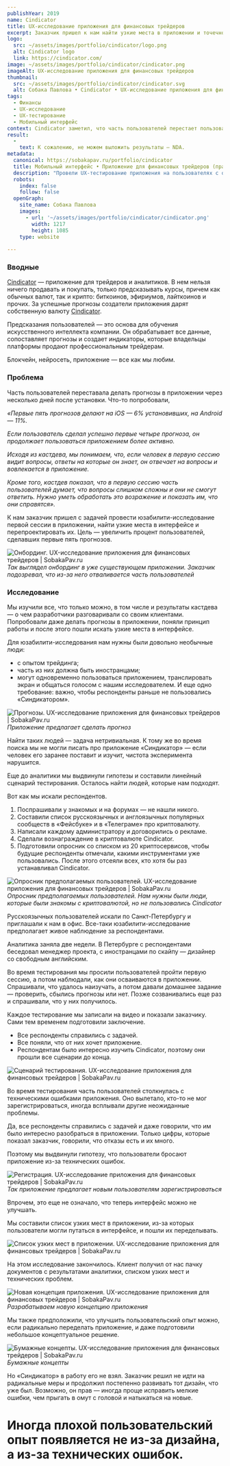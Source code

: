 ```yaml
---
publishYear: 2019
name: Cindicator
title: UX-исследование приложения для финансовых трейдеров
excerpt: Заказчик пришел к нам найти узкие места в приложении и точечно их исправить, а ушел с новой концепцией дизайна.
logo:
  src: ~/assets/images/portfolio/cindicator/logo.png
  alt: Cindicator logo
  link: https://cindicator.com/
image: ~/assets/images/portfolio/cindicator/cindicator.png
imageAlt: UX-исследование приложения для финансовых трейдеров
thumbnail:
  src: ~/assets/images/portfolio/cindicator/cindicator.svg
  alt: Собака Павлова • Cindicator • UX-исследование приложения для финансовых трейдеров
tags:
  - Финансы
  - UX-исследование
  - UX-тестирование
  - Мобильный интерфейс
context: Cindicator заметил, что часть пользователей перестает пользоваться приложением после первой сессии. И предположил, что проблема кроется в интерфейсе. К нам он пришел проверить эту гипотезу.
result:
  -
    text: К сожалению, не можем выложить результаты — NDA.
metadata:
  canonical: https://sobakapav.ru/portfolio/cindicator
  title: Мобильный интерфейс • Приложение для финансовых трейдеров (практический кейс)
  description: "Провели UX-тестирование приложения на пользователях с опытом трейдинга и разработали концепцию дизайна, которая помогла бы избавиться от узких мест в интерфейсе."
  robots:
    index: false
    follow: false
  openGraph:
    site_name: Собака Павлова
    images:
      - url: '~/assets/images/portfolio/cindicator/cindicator.png'
        width: 1217
        height: 1085
    type: website
  
---
```


### Вводные

[Cindicator](https://cindicator.com/) — приложение для трейдеров и аналитиков. В нем нельзя ничего продавать и покупать, только предсказывать курсы, причем как обычных валют, так и крипто: биткоинов, эфириумов, лайткоинов и прочих. За успешные прогнозы создатели приложения дарят собственную валюту [Cindicator](https://ru.bitcoinwiki.org/wiki/Cindicator).

Предсказания пользователей — это основа для обучения искусственного интеллекта компании. Он обрабатывает все данные, сопоставляет прогнозы и создает индикаторы, которые владельцы платформы продают профессиональным трейдерам.

Блокчейн, нейросеть, приложение — все как мы любим.

### Проблема

Часть пользователей переставала делать прогнозы в приложении через несколько дней после установки. Что-то попробовали, 

_«Первые пять прогнозов делают на iOS — 6% установивших, на Android — 11%._

_Если пользователь сделал успешно первые четыре прогноза, он продолжает пользоваться приложением более активно._

_Исходя из кастдева, мы понимаем, что, если человек в первую сессию видит вопросы, ответы на которые он знает, он отвечает на вопросы и вовлекается в приложение._

_Кроме того, кастдев показал, что в первую сессию часть пользователей думает, что вопросы слишком сложны и они не смогут ответить. Нужно уметь обработать это возражение и показать им, что они справятся»._

К нам заказчик пришел с задачей провести юзабилити-исследование первой сессии в приложении, найти узкие места в интерфейсе и перепроектировать их. Цель — увеличить процент пользователей, сделавших первые пять прогнозов.

![Онбординг. UX-исследование приложения для финансовых трейдеров | SobakaPav.ru](~/assets/images/portfolio/cindicator/1.png)
_Так выглядел онбординг в уже существующем приложении. Заказчик подозревал, что из-за него отваливается часть пользователей_

### Исследование

Мы изучили все, что только можно, в том числе и результаты кастдева — о чем разработчики разговаривали со своим клиентами. Попробовали даже делать прогнозы в приложении, поняли принцип работы и после этого пошли искать узкие места в интерфейсе.

Для юзабилити-исследования нам нужны были довольно необычные люди:

- с опытом трейдинга;
- часть из них должна быть иностранцами;
- могут одновременно пользоваться приложением, транслировать экран и общаться голосом с нашим исследователем. И еще одно требование: важно, чтобы респонденты раньше не пользовались «Синдикатором».

![Прогнозы. UX-исследование приложения для финансовых трейдеров | SobakaPav.ru](~/assets/images/portfolio/cindicator/2.png)
_Приложение предлагает сделать прогноз_

Найти таких людей — задача нетривиальная. К тому же во время поиска мы не могли писать про приложение «Синдикатор» — если человек его заранее поставит и изучит, чистота эксперимента нарушится.

Еще до аналитики мы выдвинули гипотезы и составили линейный сценарий тестирования. Осталось найти людей, которые нам подходят.

Вот как мы искали респондентов.

1. Поспрашивали у знакомых и на форумах — не нашли никого.
2. Составили список русскоязычных и англоязычных популярных сообществ в «Фейсбуке» и в «Телеграме» про криптовалюту.
3. Написали каждому администратору и договорились о рекламе.
4. Сделали вознаграждение в криптовалюте Cindicator.
5. Подготовили опросник со списком из 20 криптосервисов, чтобы будущие респонденты отмечали, какими инструментами уже пользовались. После этого отсеяли всех, кто хотя бы раз устанавливал Cindicator.

![Опросник предполагаемых пользователей. UX-исследование приложения для финансовых трейдеров | SobakaPav.ru](~/assets/images/portfolio/cindicator/3.png)
_Опросник предполагаемых пользователей. Нам нужны были люди, которые были знакомы с криптовалютой, но не пользовались Cindicator_

Русскоязычных пользователей искали по Санкт-Петербургу и приглашали к нам в офис. Все-таки юзабилити-исследование предполагает живое наблюдение за респондентами.

Аналитика заняла две недели. В Петербурге с респондентами беседовал менеджер проекта, с иностранцами по скайпу — дизайнер со свободным английским.

Во время тестирования мы просили пользователей пройти первую сессию, а потом наблюдали, как они осваиваются в приложении. Спрашивали, что удалось наизучать, а потом давали домашнее задание — проверить, сбылись прогнозы или нет. Позже созванивались еще раз и спрашивали, что у них получилось.

Каждое тестирование мы записали на видео и показали заказчику. Сами тем временем подготовили заключение.

- Все респонденты справились с задачей.
- Все поняли, что от них хочет приложение.
- Респондентам было интересно изучить Cindicator, поэтому они прошли все сценарии до конца.

![Сценарий тестирования. UX-исследование приложения для финансовых трейдеров | SobakaPav.ru](~/assets/images/portfolio/cindicator/4.png)

Во время тестирования часть пользователей столкнулась с техническими ошибками приложения. Оно вылетало, кто-то не мог зарегистрироваться, иногда всплывали другие неожиданные проблемы.

Да, все респонденты справились с задачей и даже говорили, что им было интересно разобраться в приложении. Только цифры, которые показал заказчик, говорили, что отказы есть и их много.

Поэтому мы выдвинули гипотезу, что пользователи бросают приложение из-за технических ошибок.

![Регистрация. UX-исследование приложения для финансовых трейдеров | SobakaPav.ru](~/assets/images/portfolio/cindicator/5.png)
_Так приложение предлагает новым пользователям зарегистрироваться_

Впрочем, это еще не означало, что теперь интерфейс можно не улучшать.

Мы составили список узких мест в приложении, из-за которых пользователи могли путаться в интерфейсе, и пошли их переделывать.

![Список узких мест в приложении. UX-исследование приложения для финансовых трейдеров | SobakaPav.ru](~/assets/images/portfolio/cindicator/6.png)

На этом исследование закончилось. Клиент получил от нас пачку документов с результатами аналитики, списком узких мест и технических проблем.

![Новая концепция приложения. UX-исследование приложения для финансовых трейдеров | SobakaPav.ru](~/assets/images/portfolio/cindicator/7.jpg)
_Разрабатываем новую концепцию приложения_

Мы также предположили, что улучшить пользовательский опыт можно, если радикально переделать приложение, и даже подготовили небольшое концептуальное решение.

![Бумажные концепты. UX-исследование приложения для финансовых трейдеров | SobakaPav.ru](~/assets/images/portfolio/cindicator/8.png)
_Бумажные концепты_

Но «Синдикатор» в работу его не взял. Заказчик решил не идти на радикальные меры и продолжил постепенно развивать тот дизайн, что уже был. Возможно, он прав — иногда проще исправить мелкие ошибки, чем прыгать в омут с головой и натыкаться на новые.

# Иногда плохой пользовательский опыт появляется не из-за дизайна, а из-за технических ошибок.
